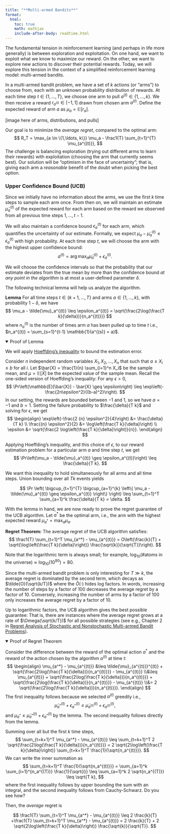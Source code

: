 ```yaml
---
title: "**Multi-armed Bandits**"
format:
  html:
    toc: true
    math: mathjax
    include-after-body: readtime.html
---
```


The fundamental tension in reinforcement learning (and perhaps in life more generally) is between exploration and exploitation.
On one hand, we want to exploit what we know to maximize our reward.
On the other, we want to explore new actions to discover their potential rewards.
Today, we will explore this tension in the context of a simplified reinforcement learning model: multi-armed bandits.

In a multi-armed bandit problem, we have a set of $k$ actions (or "arms") to choose from, each with an unknown probability distribution of rewards.
At each time step $t \in \{1,\ldots,T\}$, we choose one arm to pull $a^{(t)} \in \{1, \ldots, k\}$.
We then receive a reward $r_{a^{(t)}} \in [-1,1]$ drawn from chosen arm $a^{(t)}$.
Define the expected reward of arm $a$ as $\mu_a = \mathbb{E}[r_a]$.

[image here of arms, distributions, and pulls]

Our goal is to minimize the *average regret*, compared to the optimal arm:
$$
R_T = \max_{a \in \{1,\ldots, k\}} \mu_a - \frac1{T} \sum_{t=1}^{T} \mu_{a^{(t)}},
$$
The challenge is balancing exploration (trying out different arms to learn their rewards) with exploitation (choosing the arm that currently seems best).
Our solution will be "optimism in the face of uncertainty"; that is, giving each arm a *reasonable* benefit of the doubt when picking the best option.

### Upper Confidence Bound (UCB)

Since we initially have no information about the arms, we use the first $k$ time steps to sample each arm once.
From then on, we will maintain an estimate $\tilde{\mu}_a^{(t)}$ of the expected reward for each arm based on the reward we observed from all previous time steps $1,\ldots, t-1$.

We will also maintain a confidence bound $\epsilon_a^{(t)}$ for each arm, which quantifies the uncertainty of our estimate.
Formally, we expect $\mu_a - \tilde{\mu}_a^{(t)} \leq \epsilon_a^{(t)}$ with high probability.
At each time step $t$, we will choose the arm with the highest upper confidence bound:
$$
a^{(t)} = \arg \max_{a} \tilde{\mu}_a^{(t)} + \epsilon_a^{(t)}.
$$

We will choose the confidence intervals so that the probability that our estimate deviates from the true mean by more than the confidence bound *at any point in the algorithm* is at most a user-defined parameter $\delta$.

The following technical lemma will help us analyze the algorithm.

**Lemma** For all time steps $t \in \{k+1, \ldots, T\}$ and arms $a \in \{1, \ldots, k\}$, with probability $1-\delta$, we have
$$
\mu_a - \tilde{\mu}_a^{(t)} \leq \epsilon_a^{(t)} = \sqrt{\frac{2\log(\frac{T k}{\delta})}{n_a^{(t)}}}
$$
where $n_a^{(t)}$ is the number of times arm $a$ has been pulled up to time $t$ i.e., $n_a^{(t)} = \sum_{s=1}^{t-1} \mathbb{1}(a^{(s)} = a)$.

::: {.proof-block}
<details open>
<summary>Proof of Lemma</summary>

We will apply [Hoeffding's inequality](Concentration.html#hoeffding) to bound the estimation error.

Consider $n$ independent random variables $X_1, X_2, \ldots, X_n$ that such that $a \leq X_i \leq b$ for all $i$. Let $\bar{X} = \frac{1}{n} \sum_{i=1}^n X_i$ be the sample mean, and $\mu = \mathbb{E}[\bar{X}]$ be the expected value of the sample mean.
Recall the one-sided version of Hoeffding's inequality: For any $\epsilon > 0$,
$$
\Pr\left(\mathbb{E}[\bar{X}] - \bar{X} \geq \epsilon\right) \leq \exp\left(-\frac{2n\epsilon^2}{(b-a)^2}\right).
$$
In our setting, the rewards are bounded between $-1$ and $1$, so we have $a = -1$ and $b = 1$.
Setting the failure probability to $\frac{\delta}{T k}$ and solving for $\epsilon$,
we get
$$
\begin{align}
\exp\left(-\frac{2 {n} \epsilon^2}{4}\right)
&= \frac{\delta}{T k}
\\ \frac{{n} \epsilon^2}{2}
&= \log\left(\frac{T k}{\delta}\right)
\\ \epsilon
&= \sqrt{\frac{2 \log\left(\frac{T k}{\delta}\right)}{n}}.
\end{align}
$$

Applying Hoeffding's inequality, and this choice of $\epsilon$, to our reward estimation problem for a particular arm $a$ and time step $t$, we get
$$
\Pr\left(\mu_a - \tilde{\mu}_a^{(t)} \geq \epsilon_a^{(t)}\right) \leq \frac{\delta}{T k}.
$$

We want this inequality to hold simultaneously for all arms and all time steps.
Union bounding over all $Tk$ events yields

$$
\Pr \left(
  \bigcup_{t=1}^{T} \bigcup_{a=1}^{k} \left\{ \mu_a - \tilde{\mu}_a^{(t)} \geq \epsilon_a^{(t)} \right\}
\right)
\leq \sum_{t=1}^T \sum_{a=1}^k \frac{\delta}{T k}
= \delta.
$$

</details>
:::

With the lemma in hand, we are now ready to prove the regret guarantee of the UCB algorithm.
Let $a^*$ be the optimal arm, i.e., the arm with the highest expected reward $\mu_{a^*} = \max_{a} \mu_a$.

**Regret Theorem:**
The average regret of the UCB algorithm satisfies:
$$
\frac1{T} \sum_{t=1}^T \mu_{a^*} - \mu_{a^{(t)}}
= O\left(\frac{k}{T} + \sqrt{\log\left(\frac{T k}{\delta}\right)} \frac{\sqrt{k}}{\sqrt{T}}\right).
$$

Note that the logarithmic term is always small; for example, $\log_{10}(\# \text{atoms in the universe}) \approx \log_{10}(10^{80}) = 80$.

Since the multi-armed bandit problem is only interesting for $T \gg k$, the average regret is dominated by the second term, which decays as $\tilde{O}(\sqrt{k/T})$ where the $\tilde{O}(\cdot)$ hides log factors.
In words, increasing the number of steps by a factor of 100 decreases the average regret by a factor of 10.
Conversely, increasing the number of arms by a factor of 100 only increases the average regret by a factor of 10.

Up to logarithmic factors, the UCB algorithm gives the best possible guarantee:
That is, there are instances where the average regret grows at a rate of $\Omega(\sqrt{k/T})$ for all possible strategies (see e.g., Chapter 2 in [Regret Analysis of Stochastic and
Nonstochastic Multi-armed Bandit Problems](https://arxiv.org/pdf/1204.5721)).


::: {.proof-block}
<details open>
<summary>Proof of Regret Theorem</summary>

Consider the difference between the reward of the optimal action $a^*$ and the reward of the action chosen by the algorithm $a^{(t)}$ at time $t$:
$$
\begin{align}
\mu_{a^*} - \mu_{a^{(t)}}
&\leq \tilde{\mu}_{a^{(t)}}^{(t)} + \sqrt{\frac{2\log(\frac{T k}{\delta})}{n_a^{(t)}}} - \mu_{a^{(t)}}
\\&\leq \mu_{a^{(t)}} + \sqrt{\frac{2\log(\frac{T k}{\delta})}{n_a^{(t)}}} + \sqrt{\frac{2\log(\frac{T k}{\delta})}{n_a^{(t)}}} - \mu_{a^{(t)}}
\\&= 2 \sqrt{\frac{2\log(\frac{T k}{\delta})}{n_a^{(t)}}}.
\end{align}
$$
The first inequality follows because we selected $a^{(t)}$ greedily i.e., 
$$
\tilde{\mu}_{a^*}^{(t)} + \epsilon_{a^*}^{(t)} \leq \tilde{\mu}_{a^{(t)}}^{(t)} + \epsilon_{a^{(t)}}^{(t)},
$$
and $\mu_{a^*} \leq \tilde{\mu}_{a^*}^{(t)} + \epsilon_{a^*}^{(t)}$ by the lemma.
The second inequality follows directly from the lemma.

Summing over all but the first $k$ time steps,
$$
\sum_{t=k+1}^T \mu_{a^*} - \mu_{a^{(t)}}
\leq \sum_{t=k+1}^T 2 \sqrt{\frac{2\log(\frac{T k}{\delta})}{n_a^{(t)}}}
= 2 \sqrt{2\log\left(\frac{T k}{\delta}\right)} \sum_{t=k+1}^T \frac{1}{\sqrt{n_a^{(t)}}}.
$$
We can write the inner summation as
$$
\sum_{t=k+1}^T \frac{1}{\sqrt{n_a^{(t)}}} 
= \sum_{a=1}^k \sum_{i=1}^{n_a^{(T)}} \frac{1}{\sqrt{i}}
\leq \sum_{a=1}^k 2 \sqrt{n_a^{(T)}}
\leq \sqrt{T k},
$$
where the first inequality follows by upper bounding the sum with an integral, and the second inequality follows from Cauchy-Schwarz. Do you see how?

Then, the *average* regret is

$$
\frac1{T} \sum_{t=1}^T \mu_{a^*} - \mu_{a^{(t)}}
\leq 2 \frac{k}{T} +\frac1{T} \sum_{t=k+1}^T \mu_{a^*} - \mu_{a^{(t)}}
= 2 \frac{k}{T} + 2 \sqrt{2\log\left(\frac{T k}{\delta}\right)} \frac{\sqrt{k}}{\sqrt{T}}.
$$

</details>
:::


